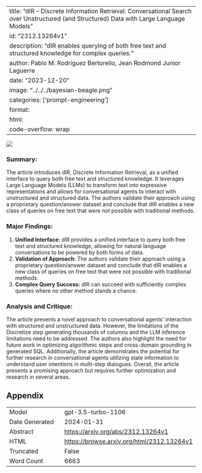 
---
title: "dIR -- Discrete Information Retrieval: Conversational Search over Unstructured (and Structured) Data with Large Language Models"
id: "2312.13264v1"
description: "dIR enables querying of both free text and structured knowledge for complex queries."
author: Pablo M. Rodriguez Bertorello, Jean Rodmond Junior Laguerre
date: "2023-12-20"
image: "../../../bayesian-beagle.png"
categories: ['prompt-engineering']
format:
  html:
    code-overflow: wrap
---

![](None)

### **Summary:**
The article introduces dIR, Discrete Information Retrieval, as a unified interface to query both free text and structured knowledge. It leverages Large Language Models (LLMs) to transform text into expressive representations and allows for conversational agents to interact with unstructured and structured data. The authors validate their approach using a proprietary question/answer dataset and conclude that dIR enables a new class of queries on free text that were not possible with traditional methods.

### Major Findings:
1. **Unified Interface:** dIR provides a unified interface to query both free text and structured knowledge, allowing for natural language conversations to be powered by both forms of data.
2. **Validation of Approach:** The authors validate their approach using a proprietary question/answer dataset and conclude that dIR enables a new class of queries on free text that were not possible with traditional methods.
3. **Complex Query Success:** dIR can succeed with sufficiently complex queries where no other method stands a chance.

### Analysis and Critique:
The article presents a novel approach to conversational agents' interaction with structured and unstructured data. However, the limitations of the Discretize step generating thousands of columns and the LLM inference limitations need to be addressed. The authors also highlight the need for future work in optimizing algorithmic steps and cross-domain grounding in generated SQL. Additionally, the article demonstrates the potential for further research in conversational agents utilizing state information to understand user intentions in multi-step dialogues. Overall, the article presents a promising approach but requires further optimization and research in several areas.

## Appendix

|          |          |
|----------|----------|
| Model     | gpt-3.5-turbo-1106       |
| Date Generated     | 2024-01-31       |
| Abstract | [https://arxiv.org/abs/2312.13264v1](https://arxiv.org/abs/2312.13264v1)        |
| HTML     | [https://browse.arxiv.org/html/2312.13264v1](https://browse.arxiv.org/html/2312.13264v1)       |
| Truncated       | False       |
| Word Count       | 6663       |